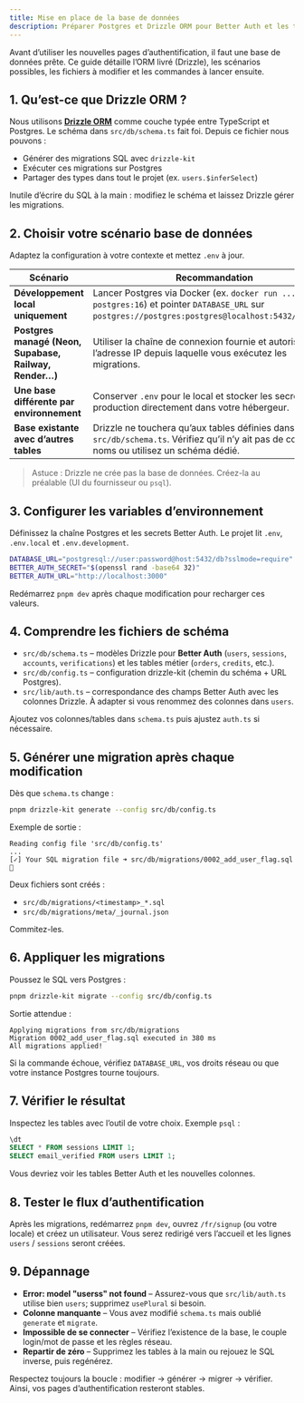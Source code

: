 ```yaml
---
title: Mise en place de la base de données
description: Préparer Postgres et Drizzle ORM pour Better Auth et les tables de l’application.
---
```


Avant d’utiliser les nouvelles pages d’authentification, il faut une base de
données prête. Ce guide détaille l’ORM livré (Drizzle), les scénarios possibles,
les fichiers à modifier et les commandes à lancer ensuite.

## 1. Qu’est-ce que Drizzle ORM ?

Nous utilisons **[Drizzle ORM](https://orm.drizzle.team/)** comme couche typée
entre TypeScript et Postgres. Le schéma dans `src/db/schema.ts` fait foi. Depuis
ce fichier nous pouvons :

- Générer des migrations SQL avec `drizzle-kit`
- Exécuter ces migrations sur Postgres
- Partager des types dans tout le projet (ex. `users.$inferSelect`)

Inutile d’écrire du SQL à la main : modifiez le schéma et laissez Drizzle gérer
les migrations.

## 2. Choisir votre scénario base de données

Adaptez la configuration à votre contexte et mettez `.env` à jour.

| Scénario | Recommandation |
| --- | --- |
| **Développement local uniquement** | Lancer Postgres via Docker (ex. `docker run ... postgres:16`) et pointer `DATABASE_URL` sur `postgres://postgres:postgres@localhost:5432/postgres`. |
| **Postgres managé (Neon, Supabase, Railway, Render…)** | Utiliser la chaîne de connexion fournie et autoriser l’adresse IP depuis laquelle vous exécutez les migrations. |
| **Une base différente par environnement** | Conserver `.env` pour le local et stocker les secrets de production directement dans votre hébergeur. |
| **Base existante avec d’autres tables** | Drizzle ne touchera qu’aux tables définies dans `src/db/schema.ts`. Vérifiez qu’il n’y ait pas de collision de noms ou utilisez un schéma dédié. |

> Astuce : Drizzle ne crée pas la base de données. Créez-la au préalable (UI du
> fournisseur ou `psql`).

## 3. Configurer les variables d’environnement

Définissez la chaîne Postgres et les secrets Better Auth. Le projet lit `.env`,
`.env.local` et `.env.development`.

```bash  title=".env"
DATABASE_URL="postgresql://user:password@host:5432/db?sslmode=require"
BETTER_AUTH_SECRET="$(openssl rand -base64 32)"
BETTER_AUTH_URL="http://localhost:3000"
```

Redémarrez `pnpm dev` après chaque modification pour recharger ces valeurs.

## 4. Comprendre les fichiers de schéma

- `src/db/schema.ts` – modèles Drizzle pour **Better Auth** (`users`, `sessions`,
  `accounts`, `verifications`) et les tables métier (`orders`, `credits`, etc.).
- `src/db/config.ts` – configuration drizzle-kit (chemin du schéma + URL
  Postgres).
- `src/lib/auth.ts` – correspondance des champs Better Auth avec les colonnes
  Drizzle. À adapter si vous renommez des colonnes dans `users`.

Ajoutez vos colonnes/tables dans `schema.ts` puis ajustez `auth.ts` si
nécessaire.

## 5. Générer une migration après chaque modification

Dès que `schema.ts` change :

```bash
pnpm drizzle-kit generate --config src/db/config.ts
```

Exemple de sortie :

```
Reading config file 'src/db/config.ts'
...
[✓] Your SQL migration file ➜ src/db/migrations/0002_add_user_flag.sql 🚀
```

Deux fichiers sont créés :

- `src/db/migrations/<timestamp>_*.sql`
- `src/db/migrations/meta/_journal.json`

Commitez-les.

## 6. Appliquer les migrations

Poussez le SQL vers Postgres :

```bash
pnpm drizzle-kit migrate --config src/db/config.ts
```

Sortie attendue :

```
Applying migrations from src/db/migrations
Migration 0002_add_user_flag.sql executed in 380 ms
All migrations applied!
```

Si la commande échoue, vérifiez `DATABASE_URL`, vos droits réseau ou que votre
instance Postgres tourne toujours.

## 7. Vérifier le résultat

Inspectez les tables avec l’outil de votre choix. Exemple `psql` :

```sql
\dt
SELECT * FROM sessions LIMIT 1;
SELECT email_verified FROM users LIMIT 1;
```

Vous devriez voir les tables Better Auth et les nouvelles colonnes.

## 8. Tester le flux d’authentification

Après les migrations, redémarrez `pnpm dev`, ouvrez `/fr/signup` (ou votre
locale) et créez un utilisateur. Vous serez redirigé vers l’accueil et les
lignes `users` / `sessions` seront créées.

## 9. Dépannage

- **Error: model "userss" not found** – Assurez-vous que `src/lib/auth.ts`
  utilise bien `users`; supprimez `usePlural` si besoin.
- **Colonne manquante** – Vous avez modifié `schema.ts` mais oublié `generate`
  et `migrate`.
- **Impossible de se connecter** – Vérifiez l’existence de la base, le couple
  login/mot de passe et les règles réseau.
- **Repartir de zéro** – Supprimez les tables à la main ou rejouez le SQL
  inverse, puis regénérez.

Respectez toujours la boucle : modifier → générer → migrer → vérifier. Ainsi, vos
pages d’authentification resteront stables.
